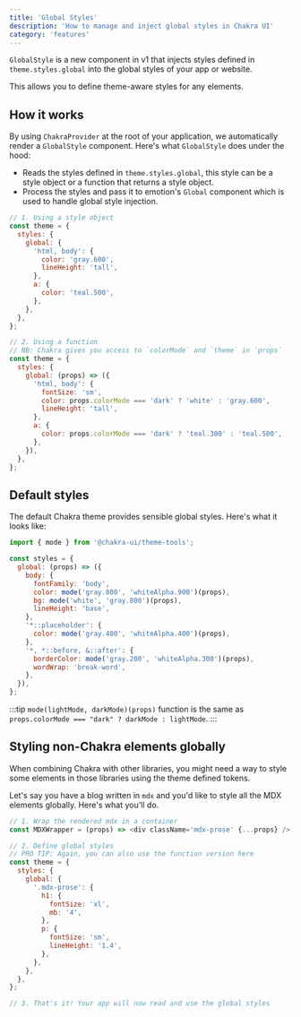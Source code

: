 ```yaml
---
title: 'Global Styles'
description: 'How to manage and inject global styles in Chakra UI'
category: 'features'
---
```


`GlobalStyle` is a new component in v1 that injects styles defined in
`theme.styles.global` into the global styles of your app or website.

This allows you to define theme-aware styles for any elements.

## How it works

By using `ChakraProvider` at the root of your application, we automatically
render a `GlobalStyle` component. Here's what `GlobalStyle` does under the hood:

- Reads the styles defined in `theme.styles.global`, this style can be a style
  object or a function that returns a style object.
- Process the styles and pass it to emotion's `Global` component which is used
  to handle global style injection.

```js
// 1. Using a style object
const theme = {
  styles: {
    global: {
      'html, body': {
        color: 'gray.600',
        lineHeight: 'tall',
      },
      a: {
        color: 'teal.500',
      },
    },
  },
};

// 2. Using a function
// NB: Chakra gives you access to `colorMode` and `theme` in `props`
const theme = {
  styles: {
    global: (props) => ({
      'html, body': {
        fontSize: 'sm',
        color: props.colorMode === 'dark' ? 'white' : 'gray.600',
        lineHeight: 'tall',
      },
      a: {
        color: props.colorMode === 'dark' ? 'teal.300' : 'teal.500',
      },
    }),
  },
};
```

## Default styles

The default Chakra theme provides sensible global styles. Here's what it looks
like:

```js
import { mode } from '@chakra-ui/theme-tools';

const styles = {
  global: (props) => ({
    body: {
      fontFamily: 'body',
      color: mode('gray.800', 'whiteAlpha.900')(props),
      bg: mode('white', 'gray.800')(props),
      lineHeight: 'base',
    },
    '*::placeholder': {
      color: mode('gray.400', 'whiteAlpha.400')(props),
    },
    '*, *::before, &::after': {
      borderColor: mode('gray.200', 'whiteAlpha.300')(props),
      wordWrap: 'break-word',
    },
  }),
};
```

:::tip
`mode(lightMode, darkMode)(props)` function is the same as
`props.colorMode === "dark" ? darkMode : lightMode`.
:::

## Styling non-Chakra elements globally

When combining Chakra with other libraries, you might need a way to style some
elements in those libraries using the theme defined tokens.

Let's say you have a blog written in `mdx` and you'd like to style all the MDX
elements globally. Here's what you'll do.

```js
// 1. Wrap the rendered mdx in a container
const MDXWrapper = (props) => <div className='mdx-prose' {...props} />;

// 2. Define global styles
// PRO TIP: Again, you can also use the function version here
const theme = {
  styles: {
    global: {
      '.mdx-prose': {
        h1: {
          fontSize: 'xl',
          mb: '4',
        },
        p: {
          fontSize: 'sm',
          lineHeight: '1.4',
        },
      },
    },
  },
};

// 3. That's it! Your app will now read and use the global styles
```
